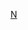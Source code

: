 {{National squad
 | name      = 2008年奥运会男子足球新西兰参赛名单
 | bg        = black
 | fg        = white
 | bordercolor = black
 | country   = 新西兰
 | flag      = New Zealand
 | comp link = 2008年夏季奧林匹克運動會男子足球比賽
 | comp      = 2008年夏季奥运会男子足球比赛
 | p1        = [[雅各布·斯庞利|斯庞利]] 
 | p2        = [[阿隆·斯科特|-{zh-hans:阿隆·斯科特;zh-hk:艾朗·史葛}-]] 
 | p3        = [[伊恩·霍格|霍格]] 
 | p4        = [[科尔·佩弗利|佩弗利]] 
 | p5        = [[瑞恩·尼尔森|-{zh-hans:尼尔森;zh-hk:尼爾遜}-]] 
 | p6        = [[邁克·伯克薩爾|伯克薩爾]] 
 | p7        = [[西蒙·艾略特|-{zh-hans:埃利奥特;zh-hk:西蒙·艾利洛}-]] 
 | p8        = [[克莱格·亨德森 |-{zh-hans:亨德森;zh-hk:軒達臣}-]] 
 | p9        = [[丹尼尔·埃伦索恩|埃伦索恩]] 
 | p10       = [[克里斯·基伦|基伦]] 
 | p11       = [[杰里米·布罗基|布罗基]] 
 | p12       = [[史蒂文·奥德|奥德]]
 | p13       = [[肖恩·范罗延|范罗延]] 
 | p14       = [[科尔·廷克勒|廷克勒]]
 | p15       = [[Greg Draper|德雷帕]] 
 | p16       = [[山姆·詹金斯|詹金斯]]
 | p17       = [[山姆·梅萨姆|梅萨姆]]
 | p18       = [[里亚姆·利特尔|利特尔]] 
 | coach     = [[斯图·雅各布斯|雅各布斯]]
}}<noinclude>
[[Category:2008年奥运会男子足球参赛名单模板|N]]
</noinclude>